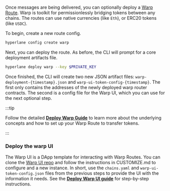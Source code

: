 Once messages are being delivered, you can optionally deploy a [Warp Route](/docs/reference/applications/warp-routes). Warp is toolkit for permissionlessly bridging tokens between any chains. The routes can use native currencies (like `Eth`), or ERC20 tokens (like `USDC`).

To begin, create a new route config.

```bash
hyperlane config create warp
```

Next, you can deploy the route. As before, the CLI will prompt for a core deployment artifacts file.

```bash
hyperlane deploy warp --key $PRIVATE_KEY
```

Once finished, the CLI will create two new JSON artifact files: `warp-deployment-{timestamp}.json` and `warp-ui-token-config-{timestamp}`. The first only contains the addresses of the newly deployed warp router contracts. The second is a config file for the Warp UI, which you can use for the next optional step.

:::tip

Follow the detailed [**Deploy Warp Guide**](/docs/guides/deploy-warp-route) to learn more about the underlying concepts and how to set up your Warp Route to transfer tokens.

:::

### Deploy the warp UI

The Warp UI is a DApp template for interacting with Warp Routes. You can clone the [Warp UI repo](https://github.com/hyperlane-xyz/hyperlane-warp-ui-template) and follow the instructions in CUSTOMIZE.md to configure and a new instance. In short, use the `chains.yaml` and `warp-ui-token-config.json` files from the previous steps to provide the UI with the information it needs. See the [**Deploy Warp UI guide**](/docs/guides/deploy-warp-route-UI) for step-by-step instructions.
